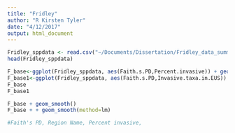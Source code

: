 ```yaml
---
title: "Fridley"
author: "R Kirsten Tyler"
date: "4/12/2017"
output: html_document
---
```


```r
Fridley_sppdata <- read.csv("~/Documents/Dissertation/Fridley_data_summary_table_forpub3.csv")
head(Fridley_sppdata)

F_base<-ggplot(Fridley_sppdata, aes(Faith.s.PD,Percent.invasive)) + geom_point()
F_base1<-ggplot(Fridley_sppdata, aes(Faith.s.PD,Invasive.taxa.in.EUS)) + geom_point()
F_base
F_base1

F_base + geom_smooth()
F_base + + geom_smooth(method=lm)

#Faith's PD, Region Name, Percent invasive, 

```

